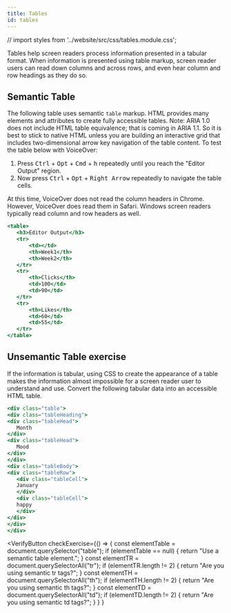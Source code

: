 ```yaml
---
title: Tables
id: tables
---
```

// import styles from '../website/src/css/tables.module.css';

Tables help screen readers process information presented in a tabular format.
When information is presented using table markup, screen reader users can read down columns and across rows, and even hear column and row headings as they do so.

## Semantic Table
The following table uses semantic `table` markup. HTML provides many elements and attributes to create fully
accessible tables. Note: ARIA 1.0 does not include HTML table equivalence; that is coming in ARIA 1.1. So
it is best to stick to native HTML unless you are building an interactive grid that includes two-dimensional
arrow key navigation of the table content. To test the table below with VoiceOver:

1. Press <kbd>Ctrl</kbd> + <kbd>Opt</kbd> + <kbd>Cmd</kbd> + <kbd>h</kbd> repeatedly until you reach the "Editor Output" region.
2. Now press <kbd>Ctrl</kbd> + <kbd>Opt</kbd> + <kbd>Right Arrow</kbd> repeatedly to navigate the table cells.

At this time, VoiceOver does not read the column headers in Chrome. However, VoiceOver does read them in Safari. Windows screen readers typically read column and row headers as well.

```jsx live
<table>
   <h3>Editor Output</h3>
   <tr>
       <td></td>
       <th>Week1</th>
       <th>Week2</th>
   </tr>
   <tr>
       <th>Clicks</th>
       <td>100</td>
       <td>90</td>
   </tr>
   <tr>
       <th>Likes</th>
       <td>60</td>
       <td>55</td>
   </tr>
</table>
```

## Unsemantic Table exercise
If the information is tabular, using CSS to create the appearance of a table makes the information
almost impossible for a screen reader user to understand and use. Convert the following tabular data
into an accessible HTML table.

```jsx live
<div class="table">
<div class="tableHeading">
<div class="tableHead">
   Month
</div>
<div class="tableHead">
   Mood
</div>
</div>
<div class="tableBody">
<div class="tableRow">
   <div class="tableCell">
   January
   </div>
   <div class="tableCell">
   happy
   </div>
</div>
</div>
</div>
```

<VerifyButton
 checkExercise={() => {
    const elementTable = document.querySelector("table");
    if (elementTable == null) {
        return "Use a semantic table element.";
    }
    const elementTR = document.querySelectorAll("tr");
    if (elementTR.length != 2) {
        return "Are you using semantic tr tags?";
    }
    const elementTH = document.querySelectorAll("th");
    if (elementTH.length != 2) {
        return "Are you using semantic th tags?";
    }
    const elementTD = document.querySelectorAll("td");
    if (elementTD.length != 2) {
        return "Are you using semantic td tags?";
    }
 }
 }
></VerifyButton>
